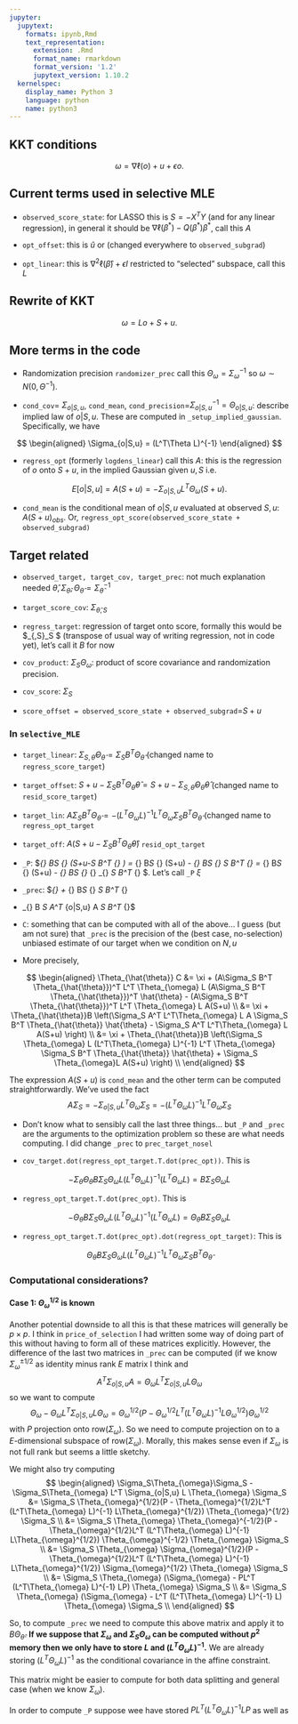 ```yaml
---
jupyter:
  jupytext:
    formats: ipynb,Rmd
    text_representation:
      extension: .Rmd
      format_name: rmarkdown
      format_version: '1.2'
      jupytext_version: 1.10.2
  kernelspec:
    display_name: Python 3
    language: python
    name: python3
---
```


## KKT conditions

$$
\omega = \nabla \ell(o) + u + \epsilon o.
$$

## Current terms used in selective MLE

- `observed_score_state`: for LASSO this is $S=-X^TY$ (and for any linear regression), in general it should be
$\nabla \ell(\beta^*) - Q(\beta^*)\beta^*$, call this $A$

- `opt_offset`: this is $\hat{u}$ or (changed everywhere to `observed_subgrad`)

- `opt_linear`: this is $\nabla^2 \ell(\hat{\beta}) + \epsilon I$ restricted to "selected" subspace, call this $L$

## Rewrite of KKT

$$
\omega = Lo + S + u.
$$

## More terms in the code

- Randomization precision `randomizer_prec` call this $\Theta_{\omega}=\Sigma_{\omega}^{-1}$ so $\omega \sim N(0, \Theta^{-1})$.

- `cond_cov`= $\Sigma_{o|S,u}$, `cond_mean`, `cond_precision`=$\Sigma_{o|S,u}^{-1}=\Theta_{o|S,u}$:
describe implied law of $o|S,u$. These are computed in `_setup_implied_gaussian`. Specifically, we have

$$
\begin{aligned}
\Sigma_{o|S,u} = (L^T\Theta L)^{-1}
\end{aligned}
$$

- `regress_opt` (formerly `logdens_linear`) call this $A$: this is the regression of $o$ onto $S+u$, in the implied
Gaussian given $u,S$ i.e.

$$
E[o|S,u] = A(S+u) = -\Sigma_{o|S,u} L^T \Theta_{\omega}(S+u).
$$

- `cond_mean` is the conditional mean of $o|S,u$ evaluated at observed $S,u$: $A(S+u)_{obs}$. Or, `regress_opt_score(observed_score_state + observed_subgrad)`


## Target related

- `observed_target, target_cov, target_prec`: not much explanation needed $\hat{\theta}, \Sigma_{\hat{\theta}}, \Theta_{\hat{\theta}} = \Sigma_{\hat{\theta}}^{-1}$

- `target_score_cov`: $\Sigma_{\hat{\theta},S}$

- `regress_target`: regression of target onto score, formally this would be $\Sigma_{\hat{\theta},S}\Theta_S $ (transpose of usual way of writing regression, not in code yet), let's call it $B$ for now

- `cov_product`: $\Sigma_S \Theta_{\omega}$: product of score covariance and randomization precision.

- `cov_score`: $\Sigma_S$

- `score_offset = observed_score_state + observed_subgrad`=$S+u$

### In `selective_MLE`

- `target_linear`: $\Sigma_{S,\hat{\theta}}\Theta_{\hat{\theta}}= \Sigma_S B^T\Theta_{\hat{\theta}}$ (changed name to `regress_score_target`)

- `target_offset`: $S+u-\Sigma_S B^T \Theta_{\hat{\theta}} \hat{\theta} = S+u - \Sigma_{S,\hat{\theta}} \Theta_{\hat{\theta}} \hat{\theta}$ (changed name to `resid_score_target`)

- `target_lin`: $A\Sigma_S B^T \Theta_{\hat{\theta}} = -(L^T\Theta_{\omega}L)^{-1} L^T\Theta_{\omega} \Sigma_S B^T \Theta_{\hat{\theta}}$ (changed name to `regress_opt_target`

- `target_off`: $A(S+u - \Sigma_S B^T \Theta_{\hat{\theta}} \hat{\theta})$ `resid_opt_target`

- `_P`: $\Theta_{\hat{\theta}} B\Sigma_S \Theta_{\omega} (S+u-\Sigma_S B^T \Theta_{\hat{\theta}} \hat{\theta}) = \Theta_{\hat{\theta}} B\Sigma_S \Theta_{\omega} (S+u) - \Theta_{\hat{\theta}} B\Sigma_S \Theta_{\omega} \Sigma_S B^T \Theta_{\hat{\theta}} \hat{\theta} = \Theta_{\hat{\theta}} B\Sigma_S \Theta_{\omega} (S+u) - \Theta_{\hat{\theta}} B\Sigma_S \Theta_{\omega} \Sigma_{\omega} \Theta_{\omega} \Sigma_S B^T \Theta_{\hat{\theta}} \hat{\theta} $.
Let's call `_P` $\xi$

- `_prec`: $\Theta_{\hat{\theta}} + \Theta_{\hat{\theta}} B\Sigma_S \Theta_{\omega} \Sigma_S B^T \Theta_{\hat{\theta}}
- \Theta_{\hat{\theta}} B \Sigma_S A^T \Theta_{o|S,u} A \Sigma_S B^T \Theta_{\hat{\theta}}$

- `C`: something that can be computed with all of the above... I guess (but am not sure) that `_prec` is 
the precision of the (best case, no-selection) unbiased estimate of our target when we condition on $N,u$ 

- More precisely,

$$
\begin{aligned}
\Theta_{\hat{\theta}} C &= \xi + (A\Sigma_S B^T \Theta_{\hat{\theta}})^T L^T \Theta_{\omega} L (A\Sigma_S B^T \Theta_{\hat{\theta}})^T \hat{\theta} - (A\Sigma_S B^T \Theta_{\hat{\theta}})^T L^T \Theta_{\omega} L A(S+u) \\
&= \xi + \Theta_{\hat{\theta}}B \left(\Sigma_S A^T L^T\Theta_{\omega} L A \Sigma_S B^T \Theta_{\hat{\theta}} \hat{\theta} - \Sigma_S A^T L^T\Theta_{\omega} L A(S+u) \right)  \\
&= \xi + \Theta_{\hat{\theta}}B \left(\Sigma_S \Theta_{\omega} L (L^T\Theta_{\omega} L)^{-1} L^T \Theta_{\omega} \Sigma_S B^T \Theta_{\hat{\theta}} \hat{\theta} + \Sigma_S \Theta_{\omega}L  A(S+u) \right)  \\
\end{aligned}
$$

The expression $A(S+u)$ is `cond_mean` and the other term can be computed straightforwardly. We've used the fact
$$
A\Sigma_S = -\Sigma_{o|S,u}L^T\Theta_{\omega} \Sigma_S =- (L^T\Theta_{\omega}L)^{-1}L^T\Theta_{\omega}\Sigma_S
$$

<!-- #region -->



- Don't know what to sensibly call the last three things... but `_P` and `_prec` are the arguments to the
optimization problem so these are what needs computing. I did change `_prec` to `prec_target_nosel`

- `cov_target.dot(regress_opt_target.T.dot(prec_opt))`. This is

$$-\Sigma_{\hat{\theta}} \Theta_{\hat{\theta}}B \Sigma_S\Theta_{\omega} L (L^T\Theta_{\omega}L)^{-1} (L^T\Theta_{\omega} L) = B \Sigma_S\Theta_{\omega} L$$

- `regress_opt_target.T.dot(prec_opt)`. This is

$$-\Theta_{\hat{\theta}}B \Sigma_S\Theta_{\omega} L (L^T\Theta_{\omega}L)^{-1} (L^T\Theta_{\omega} L) = \Theta_{\hat{\theta}} B \Sigma_S\Theta_{\omega} L$$

- `regress_opt_target.T.dot(prec_opt).dot(regress_opt_target)`: This is

$$
\Theta_{\hat{\theta}}B \Sigma_S\Theta_{\omega} L (L^T\Theta_{\omega}L)^{-1} L^T\Theta_{\omega} \Sigma_S B^T \Theta_{\hat{\theta}}
$$
<!-- #endregion -->

### Computational considerations?


#### Case 1: $\Theta_{\omega}^{1/2}$ is known


Another potential downside to all this is that these matrices will generally be $p \times p$. I think in `price_of_selection` I had written some way of doing part of this without having to form all of these matrices
explicitly.  However, the difference of the last two matrices in `_prec` can be computed (if we know $\Sigma_{\omega}^{\pm 1/2}$ as identity minus rank $E$ matrix I think and
$$
A^T\Sigma_{o|S,u}A = \Theta_{\omega} L^T \Sigma_{o|S,u} L \Theta_{\omega}
$$
so we want to compute
$$
\Theta_{\omega} - \Theta_{\omega} L^T \Sigma_{o|S,u} L \Theta_{\omega} = \Theta_{\omega}^{1/2}(P - \Theta_{\omega}^{1/2}L^T (L^T\Theta_{\omega} L)^{-1} L\Theta_{\omega}^{1/2}) \Theta_{\omega}^{1/2}
$$
with $P$ projection onto $\text{row}(\Sigma_{\omega})$. So we need to compute projection on to a $E$-dimensional
subspace of $\text{row}(\Sigma_{\omega})$. Morally, this makes sense even if $\Sigma_{\omega}$ is not full rank but seems a little sketchy.

We might also try computing
$$
\begin{aligned}
\Sigma_S\Theta_{\omega}\Sigma_S -  \Sigma_S\Theta_{\omega} L^T \Sigma_{o|S,u} L \Theta_{\omega} \Sigma_S &= \Sigma_S \Theta_{\omega}^{1/2}(P - \Theta_{\omega}^{1/2}L^T (L^T\Theta_{\omega} L)^{-1} L\Theta_{\omega}^{1/2}) \Theta_{\omega}^{1/2} \Sigma_S \\
&= \Sigma_S \Theta_{\omega} \Theta_{\omega}^{-1/2}(P - \Theta_{\omega}^{1/2}L^T (L^T\Theta_{\omega} L)^{-1} L\Theta_{\omega}^{1/2}) \Theta_{\omega}^{-1/2} \Theta_{\omega} \Sigma_S \\
&= \Sigma_S \Theta_{\omega} \Sigma_{\omega}^{1/2}(P - \Theta_{\omega}^{1/2}L^T (L^T\Theta_{\omega} L)^{-1} L\Theta_{\omega}^{1/2}) \Sigma_{\omega}^{1/2} \Theta_{\omega} \Sigma_S \\
&= \Sigma_S \Theta_{\omega} (\Sigma_{\omega} - PL^T (L^T\Theta_{\omega} L)^{-1} LP)  \Theta_{\omega} \Sigma_S \\
&= \Sigma_S \Theta_{\omega} (\Sigma_{\omega} - L^T (L^T\Theta_{\omega} L)^{-1} L)  \Theta_{\omega} \Sigma_S \\
\end{aligned}
$$

So, to compute `_prec` we need to compute this above matrix and apply it to $B\Theta_{\hat{\theta}}$. **If we suppose that $\Sigma_{\omega}$ and $\Sigma_S \Theta_{\omega}$ can be computed without $p^2$ memory then we only
have to store $L$ and $(L^T\Theta_{\omega}L)^{-1}$.** We are already storing $(L^T\Theta_{\omega}L)^{-1}$ as the conditional covariance in the affine constraint.

This matrix might be easier to compute for both data splitting and general case (when we know $\Sigma_{\omega}$).




In order to compute `_P` suppose wee have stored $PL^T(L^T\Theta_{\omega}L)^{-1}LP$ as well as 
